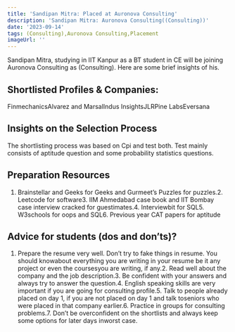 ```yaml
---
title: 'Sandipan Mitra: Placed at Auronova Consulting'
description: 'Sandipan Mitra: Auronova Consulting((Consulting))'
date: '2023-09-14'
tags: (Consulting),Auronova Consulting,Placement
imageUrl: ''
---
```


Sandipan Mitra, studying in IIT Kanpur as a BT student in CE will be joining Auronova Consulting as (Consulting). Here are some brief insights of his.

## Shortlisted Profiles & Companies:
FinmechanicsAlvarez and MarsalIndus InsightsJLRPine LabsEversana

## Insights on the Selection Process
The shortlisting process was based on Cpi and test both. Test mainly consists of aptitude question and some probability statistics questions.

##  Preparation Resources
1. Brainstellar and Geeks for Geeks and Gurmeet’s Puzzles for puzzles.2. Leetcode for software3. IIM Ahmedabad case book and IIT Bombay case interview cracked for guestimates.4. Interviewbit for SQL5. W3schools for oops and SQL6. Previous year CAT papers for aptitude

## Advice for students (dos and don’ts)? 
1. Prepare the resume very well. Don’t try to fake things in resume. You should knowabout everything you are writing in your resume be it any project or even the coursesyou are writing, if any.2. Read well about the company and the job description.3. Be confident with your answers and always try to answer the question.4. English speaking skills are very important if you are going for consulting profile.5. Talk to people already placed on day 1, if you are not placed on day 1 and talk toseniors who were placed in that company earlier.6. Practice in groups for consulting problems.7. Don’t be overconfident on the shortlists and always keep some options for later days inworst case.

